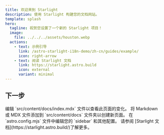 ```yaml
---
title: 欢迎来到 Starlight
description: 使用 Starlight 构建您的文档网站。
template: splash
hero:
  tagline: 祝贺您设置了一个新的 Starlight 项目！
  image:
    file: ../../../assets/houston.webp
  actions:
    - text: 示例引导
      link: /astro-starlight-i18n-demo/zh-cn/guides/example/
      icon: right-arrow
    - text: 阅读 Starlight 文档
      link: https://starlight.astro.build
      icon: external
      variant: minimal
---
```



## 下一步

<CardGrid stagger>
	<Card title="更新内容" icon="pencil">
		编辑 `src/content/docs/index.mdx` 文件以查看此页面的变化。
	</Card>
	<Card title="添加新内容" icon="add-document">
		将 Markdown 或 MDX 文件添加到 `src/content/docs` 文件夹以创建新页面。
	</Card>
	<Card title="配置您的站点" icon="setting">
		在 `astro.config.mjs` 文件中编辑您的 `sidebar` 和其他配置。
	</Card>
	<Card title="阅读文档" icon="open-book">
		请参阅 [Starlight 文档](https://starlight.astro.build/)了解更多。
	</Card>
</CardGrid>